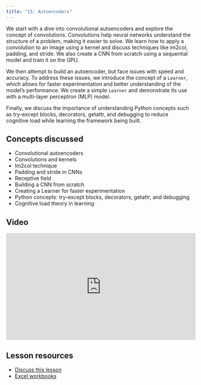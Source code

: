 ```yaml
---
title: "15: Autoencoders"
---
```


We start with a dive into convolutional autoencoders and explore the concept of convolutions. Convolutions help neural networks understand the structure of a problem, making it easier to solve. We learn how to apply a convolution to an image using a kernel and discuss techniques like im2col, padding, and stride. We also create a CNN from scratch using a sequential model and train it on the GPU.

We then attempt to build an autoencoder, but face issues with speed and accuracy. To address these issues, we introduce the concept of a `Learner`, which allows for faster experimentation and better understanding of the model's performance. We create a simple `Learner` and demonstrate its use with a multi-layer perceptron (MLP) model.

Finally, we discuss the importance of understanding Python concepts such as try-except blocks, decorators, getattr, and debugging to reduce cognitive load while learning the framework being built.

## Concepts discussed

- Convolutional autoencoders
- Convolutions and kernels
- Im2col technique
- Padding and stride in CNNs
- Receptive field
- Building a CNN from scratch
- Creating a Learner for faster experimentation
- Python concepts: try-except blocks, decorators, getattr, and debugging
- Cognitive load theory in learning

## Video

<iframe width="514" height="289" src="https://www.youtube-nocookie.com/embed/0Hi2r4CaHvk?modestbranding=1" title="fast.ai lesson 15" frameborder="0" allow="accelerometer; clipboard-write; encrypted-media; gyroscope; picture-in-picture" allowfullscreen></iframe>

## Lesson resources

- [Discuss this lesson](https://forums.fast.ai/t/lesson-15-official-topic/102322)
- [Excel workbooks](https://github.com/fastai/course22/tree/master/xl)

